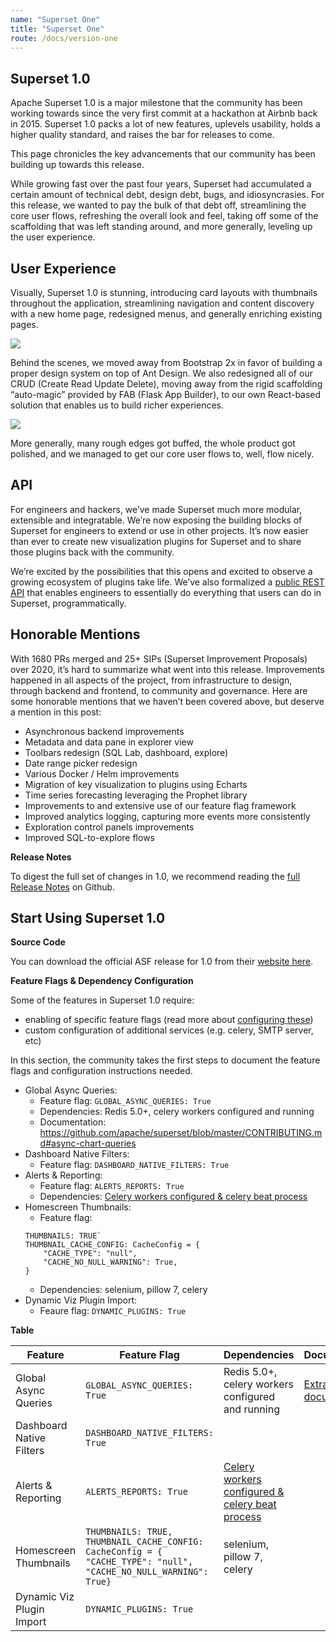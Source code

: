 ```yaml
---
name: "Superset One"
title: "Superset One"
route: /docs/version-one
---
```

## Superset 1.0

Apache Superset 1.0 is a major milestone that the community has been working towards since the
very first commit at a hackathon at Airbnb back in 2015. Superset 1.0 packs a lot of new features,
uplevels usability, holds a higher quality standard, and raises the bar for releases to come.

This page chronicles the key advancements that our community has been building up towards this release.

While growing fast over the past four years, Superset had accumulated a certain amount of technical debt,
design debt, bugs, and idiosyncrasies. For this release, we wanted to pay the bulk of that debt off,
streamlining the core user flows, refreshing the overall look and feel, taking off some of the
scaffolding that was left standing around, and more generally, leveling up the user experience.

## User Experience

Visually, Superset 1.0 is stunning, introducing card layouts with thumbnails throughout the application,
streamlining navigation and content discovery with a new home page, redesigned menus,
and generally enriching existing pages.

<img src="/images/dashboard_card_view.jpg" />

Behind the scenes, we moved away from Bootstrap 2x in favor of building a
proper design system on top of Ant Design.
We also redesigned all of our CRUD (Create Read Update Delete), moving away
from the rigid scaffolding “auto-magic” provided by FAB (Flask App Builder),
to our own React-based solution that enables us to build richer experiences.

<img src="/images/explore_ui.jpg" />

More generally,
many rough edges got buffed, the whole product got polished,
and we managed to get our core user flows to, well, flow nicely.

## API

For engineers and hackers, we’ve made Superset much more modular,
 extensible and integratable. We’re now exposing the building blocks of Superset
 for engineers to extend or use in other projects. It’s now easier than ever to
 create new visualization plugins for Superset and to share those plugins back with the community.

 We’re excited by the possibilities that this opens and excited to observe a growing ecosystem of
 plugins take life. We’ve also formalized a [public REST API](/docs/rest-api) that enables engineers to essentially
 do everything that users can do in Superset, programmatically.


## Honorable Mentions

With 1680 PRs merged and 25+ SIPs (Superset Improvement Proposals) over 2020, it’s hard
to summarize what went into this release. Improvements happened in all aspects
of the project, from infrastructure to design, through backend and frontend, to community and
governance. Here are some honorable mentions that we haven’t been covered above,
but deserve a mention in this post:

- Asynchronous backend improvements
- Metadata and data pane in explorer view
- Toolbars redesign (SQL Lab, dashboard, explore)
- Date range picker redesign
- Various Docker / Helm improvements
- Migration of key visualization to plugins using Echarts
- Time series forecasting leveraging the Prophet library
- Improvements to and extensive use of our feature flag framework
- Improved analytics logging, capturing more events more consistently
- Exploration control panels improvements
- Improved SQL-to-explore flows

**Release Notes**

To digest the full set of changes in 1.0, we recommend reading the
[full Release Notes](https://github.com/apache/superset/tree/master/RELEASING/release-notes-1-0)
on Github.

## Start Using Superset 1.0

**Source Code**

You can download the official ASF release for 1.0 from
their [website here](https://github.com/apache/superset/tree/master/superset).

**Feature Flags & Dependency Configuration**

Some of the features in Superset 1.0 require:

- enabling of specific feature flags (read more about [configuring these](/docs/installation/configuring-superset))
- custom configuration of additional services (e.g. celery, SMTP server, etc)

In this section, the community takes the first steps to document the
feature flags and configuration instructions needed.

- Global Async Queries:
    - Feature flag: `GLOBAL_ASYNC_QUERIES: True`
    - Dependencies: Redis 5.0+, celery workers configured and running
    - Documentation: https://github.com/apache/superset/blob/master/CONTRIBUTING.md#async-chart-queries
- Dashboard Native Filters:
    - Feature flag: `DASHBOARD_NATIVE_FILTERS: True`
- Alerts & Reporting:
    - Feature flag: `ALERTS_REPORTS: True`
    - Dependencies: [Celery workers configured & celery beat process](/docs/installation/async-queries-celery)
- Homescreen Thumbnails:
    - Feature flag:
    ```
    THUMBNAILS: TRUE`
    THUMBNAIL_CACHE_CONFIG: CacheConfig = {
        "CACHE_TYPE": "null",
        "CACHE_NO_NULL_WARNING": True,
    }
    ```
    - Dependencies: selenium, pillow 7, celery
- Dynamic Viz Plugin Import:
    - Feaure flag: `DYNAMIC_PLUGINS: True`

**Table**

| Feature | Feature Flag | Dependencies | Documentation
| --- | --- | --- | --- |
| Global Async Queries | `GLOBAL_ASYNC_QUERIES: True` | Redis 5.0+, celery workers configured and running | [Extra documentation](https://github.com/apache/superset/blob/master/CONTRIBUTING.md#async-chart-queries )
| Dashboard Native Filters | `DASHBOARD_NATIVE_FILTERS: True` | |
| Alerts & Reporting | `ALERTS_REPORTS: True` | [Celery workers configured & celery beat process](/docs/installation/async-queries-celery) |
| Homescreen Thumbnails | `THUMBNAILS: TRUE, THUMBNAIL_CACHE_CONFIG: CacheConfig = { "CACHE_TYPE": "null", "CACHE_NO_NULL_WARNING": True}`| selenium, pillow 7, celery |
| Dynamic Viz Plugin Import | `DYNAMIC_PLUGINS: True` | |
